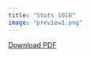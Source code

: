 ```yaml
---
title: "Stats 101B"
image: "preview1.png"
---
```


[Download PDF](Stats%20101B%20Final%20Paper.pdf)
